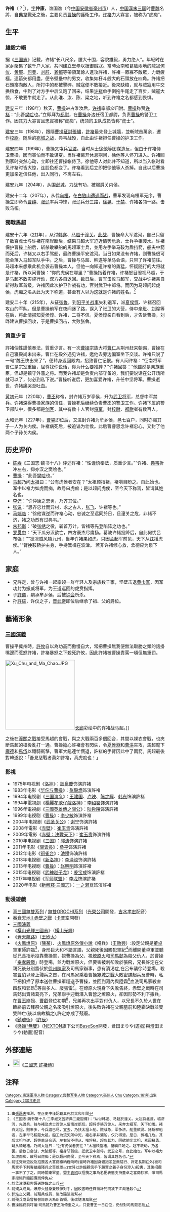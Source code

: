 {{東亞男性歷史人物
|名稱 = 許褚
|身份 =近身侍衛
|國家 =[[東漢|東漢]]→[[曹魏|曹魏]]
|主君 = [[曹操|曹操]]→[[曹丕|曹丕]]→[[曹叡|曹叡]]
|屆數 =
|最高職務 =武衛將軍
|前任 =[[典韋|典韋]]
|繼任 =
|畫像 =[[File:Xu_Chu_Qing_illustration.jpg|250px]]
|說明 =
|姓名 =許褚
|號 =虎痴
|字 =仲康
|名乘 =
|官職 =都尉→宿衞→校尉→武衞中郎將→中堅將軍→武衞將軍→都督中軍宿衞禁兵
|封爵 =關內侯→萬歲亭侯→牟鄉侯
|封號 =
|御稱號 =
|宮號1 =
|宮號2 =
|封地 =
|神號 =
|尊號 =
|族裔 = 
|旗籍 =
|府邸 =
|世系 = 
|初名 =
|乳名 =
|幼名 =
|兒名 =
|童名 =
|小字 =
|別名 =
|法號 =
|院號 =
|其他名號 =
|出生日期 = ?
|婚年 =
|逝世年 =西元230年
|逝世地 =[[曹魏|曹魏]]
|諡號 =壯侯
|墳墓 =
|父親 =
|嫡母 =
|母親 =
|元配 =
|正室 =
|妻 =
|繼室 =
|平妻 =
|側室 =
|元配之父 =
|元配之嫡母 =
|元配之母 =
|正室之父 =
|正室之嫡母 =
|正室之母 =
|妻之父 =
|妻之嫡母 =
|妻之母 =
|繼室之父 =
|繼室之嫡母 =
|繼室之母 =
|平妻之父 =
|平妻之嫡母 =
|平妻之母 =
|兄弟 =許定
|姊妹 =
|嫡兄弟 =
|嫡姊妹 =
|庶兄弟 =
|庶姊妹 =
|同胞兄弟=
|同胞姊妹=
|異母兄弟 =
|異母姊妹 =
|異父兄弟 =
|異父姊妹 =
|繼兄弟 =
|繼姊妹 =
|子 =[[許儀|許儀]]
|女 =
|嫡子 =
|嫡女 =
|庶子 =
|庶女 =
|養子 =
|養女 =
|繼子 =
|繼女 =
|出身 = 
|功名 = 
|經歷 = 
|著作 =
|注釋 =
|其他親屬 =
}}
'''许褚'''（{{bd|？||230年|catIdx=X}}？<ref>由[[張磊夫|張磊夫]]推測，在正史中僅記載其死於太和年間</ref>），[[表字|字]]'''仲康'''，谯国谯（今[[中国|中国]][[安徽省|安徽省]][[毫州市|毫州市]]）人，[[中国|中国]][[东汉|漢末]][[三国|三国]]时[[曹魏|曹魏]]名將，自[[典韋|典韋]]戰死之後，主要负责[[曹操|曹操]]的護衛工作。[[许褚|许褚]]力大寡言，被称为“虎痴”。

== 生平 ==
=== 雄毅力絕 ===
据《[[三国志|三国志]]》记载，许褚“长八尺余，腰大十围，容貌雄毅，勇力绝人”。年轻时在家乡聚集了数千户人家，共同建立壁壘以抵御贼寇。當時汝南和葛陂兩地的賊寇[[何仪|何仪]]、[[黄邵|黄邵]]、[[何曼|何曼]]、[[刘辟_(东汉)|刘辟]]、[[龚都|龚都]]等帶領萬餘人進攻許褚，許褚一眾寡不敵眾，力戰疲極。連箭矢都用盡，便令壁壘中的男女，收集如杅斗般大的石頭放在四角。許褚把石頭擲向敵人，所打中的都被擊碎。贼寇便不敢接近。後來缺粮，就与贼寇用牛交换粮食，牛到了对方手中后又跑了回来，结果[[许褚|许褚]]单手倒拖牛尾走了百步，贼寇大惊，不敢要牛就走了。从此淮、汝、陈、梁之地，听到许褚之名都感到畏惧。

[[兴平_(东汉)|建安]]三年（198年）秋天，[[曹操|曹操]]进占淮汝后，[[许褚|许褚]]率部众归附。[[曹操|曹操]]称赞[[许褚|许褚]]：“此吾[[樊哙|樊哙]]也。”立即拜为[[都尉|都尉]]，在[[曹操|曹操]]身边任宿卫都尉，负责[[曹操|曹操]]的警卫工作。因其力大寡言且忠實被称“虎痴”，统领的卫队成员皆称“虎士”。

[[建安_(东汉)|建安]]三年（198年），跟隨[[曹操|曹操]][[曹操与张绣的战争|征討]][[張繡|張繡]]，[[許褚|許褚]]最先登上城牆，並斬賊首萬余，遷作[[校尉|校尉]]。随后的[[曹操与张绣的战争|宛城之战]]，典韦战殁，自此由许褚担任曹操的护卫工作。

建安四年（199年），曹操又屯兵[[官渡之战|官渡]]。当时从士[[徐他|徐他]]等图谋造反，但由于许褚侍卫曹操，因而害怕而不敢谋变。当许褚离开休息期间，徐他等人怀刀进入。许褚回到家时突然心动，立即往还曹操帐侍卫。徐他等人对此并不知道，所以当入帐时看见许褚时皆大惊，连脸色都变了。许褚看到后立即把徐他等人杀掉。自此以后曹操更加亲近信任他，出入同行，不离左右。

建安九年（204年），从围[[邺城|邺城]]，力战有功，被赐爵关内侯。

建安十二年（207年），从伐[[乌桓|乌桓]]，在[[白狼山之战|白狼山遭遇而战]]，曹军发现乌桓军无序，曹操立即命令[[曹纯|曹纯]]、[[张辽|张辽]]率兵冲锋，张辽兵分三路，[[徐晃|徐晃]]、[[于禁|于禁]]、许褚各领一路。击败乌桓。

=== 獨戰馬超 ===
建安十六年（[[211|211]]年），从讨[[韩遂|韩遂]]、[[马超|马超]]于[[潼关|潼关]]。[[潼關之戰|此战]]，曹操命大军渡河，自己只留了数百虎士与许褚在南岸断后，结果马超大军迫近情势危急，士兵争相渡水。许褚保护曹操上船后，斩杀敢攀船的馬超軍士兵，並用左手举马鞍为盾挡箭，船夫中箭而死后，许褚又以右手驾船，最终曹操平安渡河。当日如果没有许褚，则曹操很可能会落入马超军队手中。之后，曹操与马超、韩遂等单马会语，只带了许褚前往。马超本来想乘此机会袭击曹操本人，但他一向知道许褚的勇猛，怀疑随行的大将就是许褚，所以问曹操：“你的虎侯在哪里？”曹操指着许褚，许褚怒目瞪视马超，于是马超不敢实施行动，双方各自返回。数日后，曹军击败马超军，交战中许褚亲自斩得敌军首级。许褚因此次护卫作战有功，官封武卫中郎将。而因为马超问起虎侯，虎痴之名从此为天下称道，甚至有人以为这就是许褚的姓名。<ref>《三国志·魏书第十八·二李臧文呂許典二龐閻傳》：“从讨韩遂、马超於潼关。太祖将北渡，临济河，先渡兵，独与褚及虎士百馀人留南岸断后。超将步骑万馀人，来奔太祖军，矢下如雨。褚白太祖，贼来多，今兵渡已尽，宜去，乃扶太祖上船。贼战急，军争济，船重欲没。褚斩攀船者，左手举马鞍蔽太祖。船工为流矢所中死，褚右手并溯船，仅乃得渡。是日，微褚几危。其后太祖与遂、超等单马会语，左右皆不得从，唯将褚。超负其力，阴欲前突太祖，素闻褚勇，疑从骑是褚。乃问太祖曰：“公有虎侯者安在？”太祖顾指褚，褚瞋目盼之。超不敢动，乃各罢。后数日会战，大破超等，褚身斩首级，迁武卫中郎将。武卫之号，自此始也。军中以褚力如虎而痴，故号曰虎痴；是以超问虎侯，至今天下称焉，皆谓其姓名也。”</ref>

建安二十年（215年），从征[[张鲁|张鲁]]，到[[陽平關之戰|阳平关战事]]失利退军，派[[夏侯惇|夏侯惇]]、许褚召回攻山的军队。但是曹操前军在夜间迷了路，误入了张卫的大营，侍中[[辛毗|辛毗]]、[[刘晔|刘晔]]等在后，将此情报知夏侯惇、许褚，二将不信。夏侯惇亲自看到后，才告诉曹操，刘晔建议曹操回攻，于是曹操回击，大败张鲁。

=== 質重少言 ===

許褚個性謹慎奉法，質重少言。有一次[[曹操|曹操]]宗族大将[[曹仁|曹仁]]从荆州赶来朝谒，曹操在自己寝殿尚未出来，曹仁在殿外遇见许褚，邀他去旁边偏室坐下交谈。许褚只说了一句“魏王快出来了”，便转身返回殿内，招致曹仁记恨。有人问许褚：“征南将军曹仁是宗室重臣，屈尊找你说话，你为什么要推辞？”许褚回答：“他雖然是亲族重臣，但却是镇守外藩之将。而我许褚却是负责内部守备的，我们要说话在公开场所就可以了，何必到私下说。”曹操听说后，更加喜爱许褚，升任中坚将军。曹操逝世，许褚痛哭至吐血。

[[黄初|黄初]]元年（220年），[[曹丕|曹丕]]称帝，封许褚万岁亭侯，升为[[武卫将军|武卫将军]]，总督中军禁兵。许褚深得曹操家族的信任，曹操死后继续负责曹丕的警卫工作。许褚下属的警卫部队中，很多都是[[剑客|剑客]]，其中有数十人官封[[將軍_(東亞古代)|将军]]，封[[校尉|校尉]]、[[都尉|都尉]]者有数百人。

太和元年（227年），[[曹睿|曹睿]]即位后，又进封许褚为牟乡侯，邑七百户，同时亦赐其子一人为关内侯。许褚病死后，被追谥为壮侯。此后曹睿思念许褚忠心，又封了他两个子孙关内侯。

== 历史评价 ==
*[[陈寿|陈寿]]《三国志·魏书十八》评述许褚：“性谨慎奉法，质重少言。”“许褚、[[典韦|典韦]]折冲左右，抑亦汉之樊哙也。”
*[[曹操|曹操]]：“此吾[[樊哙|樊哙]]也。”
*[[马超|马超]]乃问[[曹操|太祖]]曰：“公有虎侯者安在？”太祖顾指褚，褚嗔目盼之。自此始也。军中以褚力如虎而痴，故号曰虎痴；是以超问虎侯，至今天下称焉，皆谓其姓名也。
*[[李俨|李俨]]：“许仲康之忠勇，乃齐其位。”
*[[张说|张说]]：“思齐忠壮而异材，求之古人，[[张飞|张飞]]、许褚等也。”
*[[马端临|马端临]]：“徐他谋逆而许褚心动，忠诚之至远同於日，且潼关之危，非褚不济，褚之功烈有过典韦。”
*[[朱邦衡|朱邦衡]]：“破[[张绣|张绣]]之役，斩首万计，皆褚等先登陷阵之功也。”
*[[罗贯中|罗贯中]]：“天下瓜分汉欲亡，四方豪杰尽鹰扬。葛陂许褚投降后，自此何忧吕布强！”“凛凛威风镇九州，当年许褚果如虎。只因孟起军前见，天下从兹播虎侯。”“臂挽鞍鞒护主身，手持篙楫在波津。 若非许褚倾心救，孟德应为泉下人。”

== 家庭 ==
* 兄許定，曾与许褚一起率领一群年轻人及宗族数千家，坚壁击退[[黄巾军|黄巾军]]，因军功封为振威将军，为王道巡回的虎贲指挥。
* 子[[許儀|許儀]]，嗣承牟乡侯，后被[[钟会|钟会]]所杀。
* 孙[[許綜|許綜]]，许仪之子，[[晋武帝|晋武帝]]即位后继承了祖、父的爵位。

==藝術形象==
===[[三國演義|三國演義]]===
曹操平冀州時，[[許攸|許攸]]自以為功高而傲慢自大，常把曹操無我便無法取勝之類的話掛嘴邊而惹怒許褚，許褚暴怒之下殺死許攸，因此許褚被曹操責罵一頓但無重罰。

[[File:Xu_Chu_and_Ma_Chao.JPG|220px]][[长廊|长廊]]彩绘中的许褚战马超。]]

之後在[[潼關之戰|潼關之戰]]接受馬超的會戰，與之大戰兩百多個回合，其間以裸衣會戰，也夾斷馬超的槍後亂打一通。曹操擔心許褚會有閃失，令[[夏侯淵|夏侯淵]]和[[曹洪|曹洪]]夾攻，馬超麾下[[龐德|龐德]]和[[馬岱|馬岱]]以鐵騎衝擊，曹軍大亂連忙慌退，許褚的手臂因此中了兩箭。馬超最後對韓遂說：「吾見惡戰者莫如許褚，真虎痴也！」

===影視===
* 1975年电视剧《[[洛神_(1975年電視劇)|洛神]]》：[[談泉慶|談泉慶]]饰演許褚
* 1983年电影《[[华佗与曹操|华佗与曹操]]》：[[张毅燃|张毅燃]]饰演許褚
* 1994年电视剧《[[三国演义_(电视剧)|三国演义]]》：[[王建国|王建国]]、[[卢映|卢映]]、[[陈之辉|陈之辉]]、[[韩东|韩东]]饰演許褚
* 1994年電視劇《[[洛神（1994年歌仔戲）|楊麗花歌仔戲洛神]]》：[[李绍铭|李绍铭]]饰演許褚
* 1996年電視劇《[[三國英雄傳之關公|三國英雄傳之關公]]》：[[陆舜耕|陆舜耕]]饰演許褚
* 1999年电视剧《[[曹操_(1999年电视剧)|曹操]]》：[[李少敏|李少敏]]饰演許褚
* 2004年电视剧《[[武圣关公|武圣关公]]》：[[謝寧_(中國演員)|谢宁]]饰演許褚
* 2008年電影《[[赤壁_(電影)|赤壁]]》：[[崔玉贵_(演員)|崔玉贵]]饰演許褚
* 2009年電影《[[赤壁_(電影)|赤壁：決戰天下]]》：[[崔玉贵_(演員)|崔玉贵]]饰演許褚
* 2010年电视剧《[[三国_(电视剧)|三国]]》：[[郭涛|郭涛]]饰演許褚
* 2011年电影《[[關雲長_(電影)|關雲長]]》：[[桑平|桑平]]饰演許褚
* 2012年电影《[[銅雀台_(電影)|铜雀台]]》：[[池程|池程]]饰演許褚
* 2013年电视剧《[[新洛神|新洛神]]》：[[李泽晓|李泽晓]]饰演許褚
* 2013年电视剧《[[曹操_(电视剧)|曹操]]》：[[赵明明|赵明明]]饰演許褚
* 2015年电视剧《[[武神赵子龙|武神赵子龙]]》：[[姜宝成|姜宝成]]饰演許褚
* 2017年电视剧《[[军师联盟|军师联盟]]》：[[李龙_(演員)|李龙]]饰演許褚
* 2020年电影《[[新解釋·三國志|新解釋·三國志]]》：[[一之瀨亘|一之瀨亘]]饰演許褚

===動漫遊戲===
* [[真三國無雙系列|真三國無雙系列]] / [[無雙OROCHI系列|無雙OROCHI系列]]（[[光榮公司|光榮公司]]開發，[[吉水孝宏|吉水孝宏]]配音）
* [[吞食天地II_赤壁之戰|吞食天地II 赤壁之戰]]（[[卡普空|卡普空]]開發）
* [[三國演義_(動畫)|三國演義]]
* 《[[橫山光輝三國志|橫山光輝三國志]]》（[[橫山光輝|橫山光輝]]）
* 《[[蒼天航路|蒼天航路]]》（[[王欣太|王欣太]]）
* 《[[火鳳燎原|火鳳燎原]]》（[[陳某|陳某]]）、[[火鳳燎原#外傳小說|火鳳燎原外傳小說]]《殘兵》（[[王貽興|王貽興]]）:設定父親是[[董卓|董卓]]軍軍師許臨<ref>前往兗州遊說及招攬各大富商繳納糧响時(當時許褚因身體抱恙並無隨行、許定長期在外)被司馬家手下刺客組織殘兵之首燎原火(當時以許臨親信手下趙賢之義子身份滲入)殺害，其後招攬一事不了了之，同時關東軍至、盟主[[袁紹|袁紹]]以招攬之事為名把表態支持董卓之富商抄家，唯司馬家拒絕許臨招攬而倖免</ref>，身形巨大和不諳言語，父親死後因觸犯軍紀<ref>於孟津港殺害護送許臨之士兵</ref>而離開董卓軍並聽從兄長指示投靠曹操軍，視曹操為父、視[[趙雲|燎原火]]和[[司馬懿|司馬懿]]為殺父仇人，於曹操「[[曹操攻徐州之战|奉孝殺戮]]」時登場，並力戰燎原火，但要害被刺卻敗於張飛，兄長許定在父親死後分別蟄伏於[[陳登|徐州陳家]]及司馬家辦事，患有消渴症,在呂布襲徐時登場，殺害[[曹豹|曹豹]]以登上殘兵之首，在司馬家乘着曹操[[宛城之戰|宛城之戰]]大敗密諜起兵反曹時，私下把扣押了原本送往曹操軍糧送予曹操，並回到河內與陸霜<ref>前殘兵成員，燎原火替身兼競爭對手，因殺害時任首領計髡而被下江湖追殺令</ref>血洗司馬家殺害四叔和郭昂<ref>[[郭淮|郭淮]]之父親，前殘兵成員，後改隨清風幫</ref>等百多人、廢張雷<ref>前殘兵成員曾接替燎原火為新首領，後改隨清風幫</ref>，在燎原火現身下失敗告終，赤壁之戰時在司馬懿出賣諸葛亮下，兄弟聯手迎戰潛入曹營之燎原火，卻因形勢不利下撒兵，在[[曹丕|曹丕]]崩殂、[[曹叡|曹叡]]登位初期<REF>曹操臨終前叮囑:司馬懿乃曹丕所倚重之人，只要曹丕一日在位，仍然對司馬懿忍耐</REF>，兄弟再次出手對付仇人，以兄長不久於人世在臨終前去拜祭父親之名來吸引燎原火，後失敗许褚在父親墓前和陸霜決戰並雙雙陣亡(後以病故稱之),許定亦成了殘廢。
* 《[[鎮魂街|鎮魂街]]》（[[許辰|許辰]]）
* 《[[戀姬†無雙|戀姬†無雙]]》（[[NEXTON|NEXTON]]旗下公司[[BaseSon|BaseSon]]開發，倉田まりや(遊戲)與澄田まりや(動畫)配音）

== 外部連結 ==
* [[File:Wikisource-logo.svg|22px]]《[[:s:三國志/卷18#許褚|三國志 許褚傳]]》

== 注释 ==
<small>
<references />

{{三国志}}
{{DEFAULTSORT:Xu Chu}}
[[Category:東漢軍事人物|Category:東漢軍事人物]]
[[Category:曹魏军事人物|Category:曹魏军事人物]]
[[Category:亳州人|Category:亳州人]]
[[Category:许姓|Chu]]
[[Category:161年出生|Category:161年出生]]
[[Category:230年逝世|Category:230年逝世]]